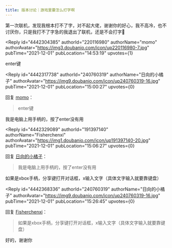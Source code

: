 ```yaml
---
title: 版本讨论｜游戏里要怎么打字啊
---
```



<Forum groupName="原神" groupUrl="https://www.douban.com/group/genshin/" archivedAt="2025-05-16T16:55:38.949Z">
  <Post
    id="254422739"
    title="版本讨论｜游戏里要怎么打字啊"
    url="https://www.douban.com/group/topic/254422739/?_spm_id=MjQwNzYwMzE5"
    pubTime="2021-12-01"
    highlightUserId="191397140"
  >
第一次联机，发现我根本打不了字，对不起大佬，谢谢你的好心，我不高冷，也不讨厌你，只是我打不了字急的我退出了联机，还是不会打字🥲

<Reply
  id="4442304385"
  authorId="220116980"
  authorName="momo"
  authorAvatar="https://img3.doubanio.com/icon/up220116980-7.jpg"
  pubTime="2021-12-01"
  pubLocation="14:53:19"
  upvotes={1}
>
enter键
</Reply>

<Reply
  id="4442317738"
  authorId="240760319"
  authorName="日向的小橘子"
  authorAvatar="https://img9.doubanio.com/icon/up240760319-16.jpg"
  pubTime="2021-12-01"
  pubLocation="15:00:27"
  upvotes={0}
>
回复 [momo](https://www.douban.com/people/220116980/)：
 > enter键

我是电脑上用手柄的，按了enter没有用
</Reply>

<Reply
  id="4442329089"
  authorId="191397140"
  authorName="Fisherchenxi"
  authorAvatar="https://img1.doubanio.com/icon/up191397140-20.jpg"
  pubTime="2021-12-01"
  pubLocation="15:06:27"
  upvotes={0}
>
回复 [日向的小橘子](https://www.douban.com/people/240760319/)：
 > 我是电脑上用手柄的，按了enter没有用

如果是xbox手柄，分享键打开对话框，x输入文字（具体文字输入就要靠键盘）
</Reply>

<Reply
  id="4442368336"
  authorId="240760319"
  authorName="日向的小橘子"
  authorAvatar="https://img9.doubanio.com/icon/up240760319-16.jpg"
  pubTime="2021-12-01"
  pubLocation="15:26:45"
  upvotes={0}
>
回复 [Fisherchenxi](https://www.douban.com/people/191397140/)：
 > 如果是xbox手柄，分享键打开对话框，x输入文字（具体文字输入就要靠键盘）

好的，谢谢你
</Reply>
  </Post>
</Forum>

